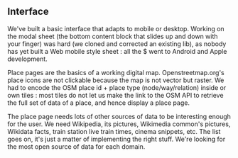 ## Interface

We've built a basic interface that adapts to mobile or desktop. Working on the modal sheet (the bottom content block that slides up and down with your finger) was hard (we cloned and corrected an existing lib), as nobody has yet built a Web mobile style sheet : all the $ went to Android and Apple development.

Place pages are the basics of a working digital map. Openstreetmap.org's place icons are not clickable because the map is not vector but raster. We had to encode the OSM place id + place type (node/way/relation) inside or own tiles : most tiles do not let us make the link to the OSM API to retrieve the full set of data of a place, and hence display a place page.

The place page needs lots of other sources of data to be interesting enough for the user. We need Wikipedia, its pictures, Wikimedia common's pictures, Wikidata facts, train station live train times, cinema snippets, etc. The list goes on, it's just a matter of implementing the right stuff. We're looking for the most open source of data for each domain.

